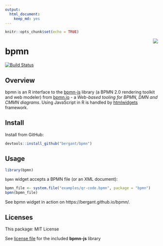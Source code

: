 ```yaml
---
output: 
  html_document: 
    keep_md: yes
---
```


```r
knitr::opts_chunk$set(echo = TRUE)
```

<img align = "right" src = "img/readme.png"/>

# bpmn

[![Build Status](https://travis-ci.org/bergant/bpmn.svg?branch=master)](https://travis-ci.org/bergant/bpmn)

## Overview
bpmn is an R interface to the [bpmn-js](https://github.com/bpmn-io/bpmn-js) library (a BPMN 2.0 rendering toolkit and web modeler) from [bpmn.io](https://bpmn.io/) - a _Web-based tooling for BPMN, DMN and CMMN diagrams_. Using JavaScript in R is handled by [htmlwidgets](http://www.htmlwidgets.org/) framework. 

## Install 
Install from GitHub:

```r
devtools::install_github("bergant/bpmn")
```


## Usage 

```r
library(bpmn)
```

`bpmn` widget accepts a BPMN file (or an XML document):

```r
bpmn_file <- system.file("examples/qr-code.bpmn", package = "bpmn")
bpmn(bpmn_file)
```

See bpmn widget in action on https://bergant.github.io/bpmn/.

## Licenses

This package: MIT License

See [license file](inst/htmlwidgets/lib/bpmn-js/LICENSE) for 
the included **bpmn-js** library
